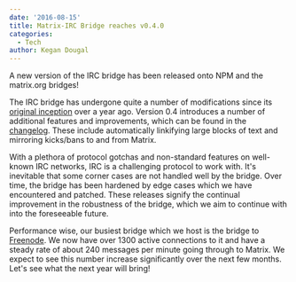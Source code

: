 ```yaml
---
date: '2016-08-15'
title: Matrix-IRC Bridge reaches v0.4.0
categories:
  - Tech
author: Kegan Dougal
---
```


A new version of the IRC bridge has been released onto NPM and the matrix.org bridges!

The IRC bridge has undergone quite a number of modifications since its <a href="https://matrix.org/blog/2015/04/22/matrix-irc-application-service/">original inception</a> over a year ago. Version 0.4 introduces a number of additional features and improvements, which can be found in the <a href="https://github.com/matrix-org/matrix-appservice-irc/blob/master/CHANGELOG.md">changelog</a>. These include automatically linkifying large blocks of text and mirroring kicks/bans to and from Matrix.

With a plethora of protocol gotchas and non-standard features on well-known IRC networks, IRC is a challenging protocol to work with. It's inevitable that some corner cases are not handled well by the bridge. Over time, the bridge has been hardened by edge cases which we have encountered and patched. These releases signify the continual improvement in the robustness of the bridge, which we aim to continue with into the foreseeable future.

Performance wise, our busiest bridge which we host is the bridge to <a href="http://freenode.net/">Freenode</a>. We now have over 1300 active connections to it and have a steady rate of about 240 messages per minute going through to Matrix. We expect to see this number increase significantly over the next few months. Let's see what the next year will bring!